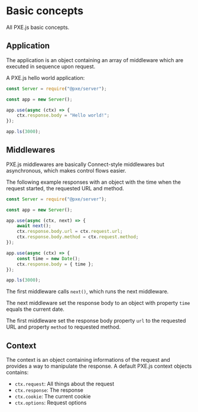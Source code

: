 # Basic concepts
All PXE.js basic concepts.

## Application

The application is an object containing an array of middleware which are executed in sequence upon request.

A PXE.js hello world application:

```typescript
const Server = require("@pxe/server");

const app = new Server();

app.use(async (ctx) => {
    ctx.response.body = "Hello world!";
});

app.ls(3000);
```

## Middlewares

PXE.js middlewares are basically Connect-style middlewares but asynchronous, which makes control flows easier.

The following example responses with an object with the time when the request started, the requested URL and method.

```typescript
const Server = require("@pxe/server");

const app = new Server();

app.use(async (ctx, next) => {
    await next();
    ctx.response.body.url = ctx.request.url;
    ctx.response.body.method = ctx.request.method;
});

app.use(async (ctx) => {
    const time = new Date();
    ctx.response.body = { time };
});

app.ls(3000);
```

The first middleware calls `next()`, which runs the next middleware.

The next middleware set the response body to an object with property `time` equals the current date.

The first middleware set the response body property `url` to the requested URL and property `method` to requested method.

## Context 
The context is an object containing informations of the request and provides a way to manipulate the response.
A default PXE.js context objects contains:

- `ctx.request`: All things about the request
- `ctx.response`: The response
- `ctx.cookie`: The current cookie
- `ctx.options`: Request options
